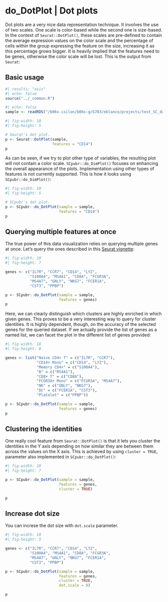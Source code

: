 # do_DotPlot | Dot plots

Dot plots are a very nice data representation technique. It involves the use of two scales. One scale is color-based while the second one is size-based. In the context of `Seurat::DotPlot()`, these scales are pre-defined to contain the average expression values on the color scale and the percentage of cells within the group expressing the feature on the size, increasing it as this percentage grows bigger. It is heavily implied that the features need to be genes, otherwise the color scale will be lost. This is the output from `Seurat`:

## Basic usage

```r
#| results: "asis"
#| echo: false
source("../_common.R")
```

```r
#| echo: false
sample <- readRDS("/b06x-isilon/b06x-g/G703/eblanco/projects/test_SC_datasets/sc_dataset.rds")
```

```r
#| fig-width: 10
#| fig-height: 5

# Seurat's dot plot.
p <- Seurat::DotPlot(sample, 
                     features = "CD14")
p
```

As can be seen, if we try to plot other type of variables, the resulting plot will not contain a color scale. `SCpubr::do_DimPlot()` focuses on enhancing the overall appearance of the plots. Implementation using other types of features is not currently supported. This is how it looks using `SCpubr::do_DimPlot()`:

```r
#| fig-width: 10
#| fig-height: 5

# SCpubr's dot plot.
p <- SCpubr::do_DotPlot(sample = sample, 
                        features = "CD14")
p
```

## Querying multiple features at once

The true power of this data visualization relies on querying multiple genes at once. Let's query the ones described in this [Seurat vignette](https://satijalab.org/seurat/articles/pbmc3k_tutorial.html#assigning-cell-type-identity-to-clusters-1):

```r
#| fig-width: 10
#| fig-height: 7

genes <- c("IL7R", "CCR7", "CD14", "LYZ", 
           "S100A4", "MS4A1", "CD8A", "FCGR3A", 
           "MS4A7", "GNLY", "NKG7", "FCER1A", 
           "CST3", "PPBP")

p <- SCpubr::do_DotPlot(sample = sample, 
                        features = genes)
p
```

Here, we can clearly distinguish which clusters are highly enriched in which given genes. This proves to be a very interesting way to query for cluster identities. It is highly dependent, though, on the accuracy of the selected genes for the queried dataset. If we actually provide the list of genes as a named list, we can facet the plot in the different list of genes provided:

```r
#| fig-width: 18
#| fig-height: 8

genes <- list("Naive CD4+ T" = c("IL7R", "CCR7"),
              "CD14+ Mono" = c("CD14", "LYZ"),
              "Memory CD4+" = c("S100A4"),
              "B" = c("MS4A1"),
              "CD8+ T" = c("CD8A"),
              "FCGR3A+ Mono" = c("FCGR3A", "MS4A7"),
              "NK" = c("GNLY", "NKG7"),
              "DC" = c("FCER1A", "CST3"),
              "Platelet" = c("PPBP"))

p <- SCpubr::do_DotPlot(sample = sample, 
                        features = genes)
p
```

## Clustering the identities

One really cool feature from `Seurat::DotPlot()` is that it lets you cluster the identities in the Y axis depending on how similar they are between them across the values on the X axis. This is achieved by using `cluster = TRUE`, parameter also implemented in `SCpubr::do_DotPlot()`:

```r
#| fig-width: 18
#| fig-height: 7

p <- SCpubr::do_DotPlot(sample = sample, 
                        features = genes, 
                        cluster = TRUE)

p
```

## Increase dot size

You can increse the dot size with `dot.scale` parameter.
```r
#| fig-width: 10
#| fig-height: 5

genes <- c("IL7R", "CCR7", "CD14", "LYZ", 
           "S100A4", "MS4A1", "CD8A", "FCGR3A", 
           "MS4A7", "GNLY", "NKG7", "FCER1A", 
           "CST3", "PPBP")

p <- SCpubr::do_DotPlot(sample = sample, 
                        features = genes, 
                        cluster = TRUE,
                        dot.scale = 8)

p
```

